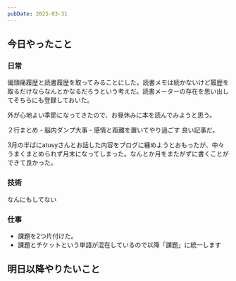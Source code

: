 ```yaml
---
pubDate: 2025-03-31
---
```



## 今日やったこと

### 日常

偏頭痛履歴と読書履歴を取ってみることにした。読書メモは続かないけど履歴を取るだけならなんとかなるだろうという考えだ。読書メーターの存在を思い出してそちらにも登録しておいた。

外が心地よい季節になってきたので、お昼休みに本を読んでみようと思う。

<OG url="https://www.youtube.com/watch?v=obg3W2RN4fE" />
２行まとめ
- 脳内ダンプ大事
- 感情と距離を置いてやり過ごす

<OG url="https://blog.yasunori0418.dev/p/first-it-company-graduation/" />
良い記事だ。

3月の半ばにatusyさんとお話した内容をブログに纏めようとおもったが、中々うまくまとめられず月末になってしまった。なんとか月をまたがずに書くことができて良かった。

### 技術

なんにもしてない


### 仕事

- 課題を2つ片付けた。
- 課題とチケットという単語が混在しているので以降「課題」に統一します


## 明日以降やりたいこと
